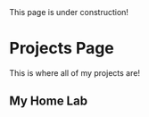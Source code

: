 
<Callout type="warning" emoji="⚠️">
  This page is under construction!
</Callout>

# Projects Page
This is where all of my projects are!

## My Home Lab

